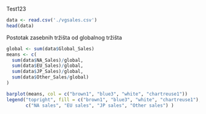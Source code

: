 Test123

```r
data <- read.csv('./vgsales.csv')
head(data)
```
Postotak zasebnih tržišta od globalnog tržišta

```r
global <- sum(data$Global_Sales)
means <- c(
  sum(data$NA_Sales)/global,
  sum(data$EU_Sales)/global,
  sum(data$JP_Sales)/global,
  sum(data$Other_Sales/global)
)

barplot(means, col = c("brown1", "blue3", "white", "chartreuse1"))
legend("topright", fill = c("brown1", "blue3", "white", "chartreuse1"), 
       c("NA sales", "EU sales", "JP sales", "Other sales") )
```

